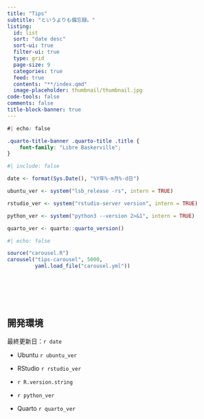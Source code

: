 ```yaml
---
title: "Tips"
subtitle: "というよりも備忘録。"
listing: 
  id: list
  sort: "date desc"
  sort-ui: true
  filter-ui: true
  type: grid
  page-size: 9
  categories: true
  feed: true
  contents: "**/index.qmd"
  image-placeholder: thumbnail/thumbnail.jpg
code-tools: false
comments: false
title-block-banner: true
---
```


```css
#| echo: false

.quarto-title-banner .quarto-title .title {
    font-family: "Libre Baskerville";
}
```

```r
#| include: false

date <- format(Sys.Date(), "%Y年%-m月%-d日")

ubuntu_ver <- system("lsb_release -rs", intern = TRUE)

rstudio_ver <- system("rstudio-server version", intern = TRUE)

python_ver <- system("python3 --version 2>&1", intern = TRUE)

quarto_ver <- quarto::quarto_version()
```

```r
#| echo: false

source("carousel.R")
carousel("tips-carousel", 5000, 
         yaml.load_file("carousel.yml"))
```

<br>

::: {#list}
:::

<br>
<br>

::: {.callout-note}
## 開発環境

最終更新日：`r date`

- Ubuntu `r ubuntu_ver`

- RStudio `r rstudio_ver`

- `r R.version.string`

- `r python_ver`

- Quarto `r quarto_ver`
:::
